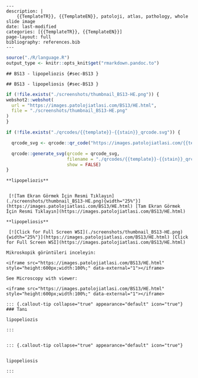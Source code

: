 

```comment
---
description: |
    {{TemplateTR}}, {{TemplateEN}}, patoloji, atlas, pathology, whole slide image
date: last-modified
categories: [{{TemplateTR}}, {{TemplateEN}}]
page-layout: full
bibliography: references.bib
---
```





```r
source("./R/language.R")
output_type <- knitr::opts_knit$get("rmarkdown.pandoc.to")
```


```asis
## BS13 - lipopeliozis {#sec-BS13 }
```


```asis
## BS13 - lipopeliosis {#sec-BS13 }
```






```r
if (!file.exists("./screenshots/thumbnail_BS13-HE.png")) {
webshot2::webshot(
  url = "https://images.patolojiatlasi.com/BS13/HE.html",
  file = "./screenshots/thumbnail_BS13-HE.png"
)
}
```




```r
if (!file.exists("./qrcodes/{{template}}-{{stain}}_qrcode.svg")) {

  qrcode_svg <- qrcode::qr_code("https://images.patolojiatlasi.com/{{template}}/{{stain}}.html")

  qrcode::generate_svg(qrcode = qrcode_svg,
                       filename = "./qrcodes/{{template}}-{{stain}}_qrcode.svg",
                       show = FALSE)
}
```




 















 






:::: {.content-hidden when-format="pdf"}





::::





:::: {.content-visible when-format="pdf"}






::::




:::: {.content-hidden when-format="pdf"}





::::





:::: {.content-visible when-format="pdf"}






::::














```asis

**lipopeliozis**


 [![Tam Ekran Görmek İçin Resmi Tıklayın](./screenshots/thumbnail_BS13-HE.png){width="25%"}](https://images.patolojiatlasi.com/BS13/HE.html) [Tam Ekran Görmek İçin Resmi Tıklayın](https://images.patolojiatlasi.com/BS13/HE.html)
```

```asis

**lipopeliosis**

 [![Click for Full Screen WSI](./screenshots/thumbnail_BS13-HE.png){width="25%"}](https://images.patolojiatlasi.com/BS13/HE.html) [Click for Full Screen WSI](https://images.patolojiatlasi.com/BS13/HE.html)

```









 






:::: {.content-hidden when-format="pdf"}





::::





:::: {.content-visible when-format="pdf"}






::::




:::: {.content-hidden when-format="pdf"}





::::





:::: {.content-visible when-format="pdf"}






::::
























```asis
Mikroskopik görüntüleri inceleyin:

<iframe src="https://images.patolojiatlasi.com/BS13/HE.html" style="height:600px;width:100%;" data-external="1"></iframe>

```





```asis

See Microscopy with viewer:

<iframe src="https://images.patolojiatlasi.com/BS13/HE.html" style="height:600px;width:100%;" data-external="1"></iframe>

```













 






:::: {.content-hidden when-format="pdf"}





::::





:::: {.content-visible when-format="pdf"}






::::




:::: {.content-hidden when-format="pdf"}





::::





:::: {.content-visible when-format="pdf"}






::::














```asis


::: {.callout-tip collapse="true" appearance="default" icon="true"}
### Tanı

lipopeliozis

:::


```


```asis


::: {.callout-tip collapse="true" appearance="default" icon="true"}


lipopeliosis

:::

```





















